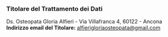 ### Titolare del Trattamento dei Dati

Ds. Osteopata Gloria Alfieri - Via Villafranca 4, 60122 - Ancona\
**Indirizzo email del Titolare:** [alfierigloriaosteopata@gmail.com](mailto:alfierigloriaosteopata@gmail.com)
